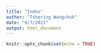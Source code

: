 ```yaml
---
title: "Index"
author: "Tshering Wangchuk"
date: "9/7/2021"
output: html_document
---
```


```r
knitr::opts_chunk$set(echo = TRUE)
```



